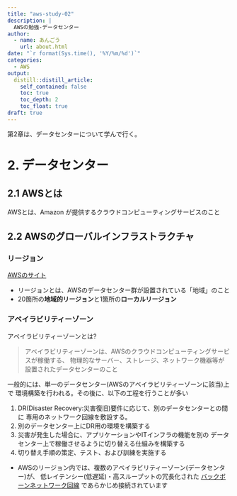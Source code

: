 ```yaml
---
title: "aws-study-02"
description: |
  AWSの勉強-データセンター
author:
  - name: あんごう
    url: about.html
date: "`r format(Sys.time(), '%Y/%m/%d')`"
categories:
  - AWS
output:
  distill::distill_article:
    self_contained: false
    toc: true
    toc_depth: 2
    toc_float: true
draft: true
---
```


第2章は、データセンターについて学んで行く。

# 2. データセンター

## 2.1 AWSとは

AWSとは、Amazon が提供するクラウドコンピューティングサービスのこと

## 2.2 AWSのグローバルインフラストラクチャ

### リージョン

[AWSのサイト](https://docs.aws.amazon.com/ja_jp/AWSEC2/latest/UserGuide/using-regions-availability-zones.html)

- リージョンとは、AWSのデータセンター群が設置されている「地域」のこと
- 20箇所の**地域的リージョン**と1箇所の**ローカルリージョン**

### アベイラビリティーゾーン

アベイラビリティーゾーンとは?

> アベイラビリティーゾーンは、AWSのクラウドコンピューティングサービスが稼働する、
物理的なサーバー、ストレージ、ネットワーク機器等が設置されたデータセンターのこと

一般的には、単一のデータセンター(AWSのアベイラビリティーゾーンに該当)上で
環境構築を行われる。その後に、以下の工程を行うことが多い

1. DR(Disaster Recovery:災害復旧)要件に応じて、別のデータセンターとの間に
専用のネットワーク回線を敷設する。
2. 別のデータセンター上にDR用の環境を構築する
3. 災害が発生した場合に、アプリケーションやITインフラの機能を別の
データセンター上で稼働させるように切り替える仕組みを構築する
4. 切り替え手順の策定、テスト、および訓練を実施する

- AWSのリージョン内では、複数のアベイラビリティーゾーン(データセンター)が、
低レイテンシー(低遅延)・高スループットの冗⻑化された
[バックボーンネットワーク回線](https://www.otsuka-shokai.co.jp/words/backbone-line.html)
であらかじめ接続されています

